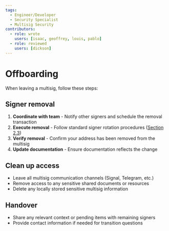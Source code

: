 ```yaml
---
tags:
  - Engineer/Developer
  - Security Specialist
  - Multisig Security
contributors:
  - role: wrote
    users: [isaac, geoffrey, louis, pablo]
  - role: reviewed
    users: [dickson]
---
```



<TagProvider>
<TagFilter />

# Offboarding

<TagList tags={frontmatter.tags} />
<AttributionList contributors={frontmatter.contributors} />

When leaving a multisig, follow these steps:

## Signer removal

1. **Coordinate with team** - Notify other signers and schedule the removal transaction
2. **Execute removal** - Follow standard signer rotation procedures ([Section 2.3](./general-rules.md#signer-rotation))
3. **Verify removal** - Confirm your address has been removed from the multisig
4. **Update documentation** - Ensure documentation reflects the change

## Clean up access

- Leave all multisig communication channels (Signal, Telegram, etc.)
- Remove access to any sensitive shared documents or resources
- Delete any locally stored sensitive multisig information

## Handover

- Share any relevant context or pending items with remaining signers
- Provide contact information if needed for transition questions


</TagProvider>
<ContributeFooter />